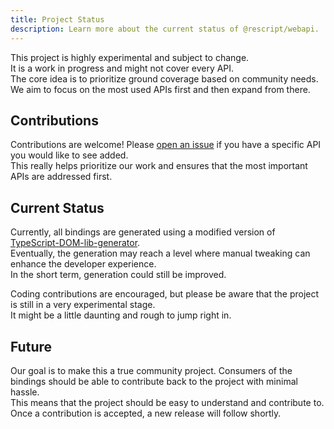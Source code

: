 ```yaml
---
title: Project Status
description: Learn more about the current status of @rescript/webapi.
---
```


This project is highly experimental and subject to change.  
It is a work in progress and might not cover every API.  
The core idea is to prioritize ground coverage based on community needs.  
We aim to focus on the most used APIs first and then expand from there.

## Contributions

Contributions are welcome! Please [open an issue](https://github.com/rescript-lang/experimental-rescript-webapi/issues/new/choose) if you have a specific API you would like to see added.  
This really helps prioritize our work and ensures that the most important APIs are addressed first.

## Current Status

Currently, all bindings are generated using a modified version of [TypeScript-DOM-lib-generator](https://github.com/microsoft/TypeScript-DOM-lib-generator).  
Eventually, the generation may reach a level where manual tweaking can enhance the developer experience.  
In the short term, generation could still be improved.

Coding contributions are encouraged, but please be aware that the project is still in a very experimental stage.  
It might be a little daunting and rough to jump right in.

## Future

Our goal is to make this a true community project. Consumers of the bindings should be able to contribute back to the project with minimal hassle.  
This means that the project should be easy to understand and contribute to. Once a contribution is accepted, a new release will follow shortly.